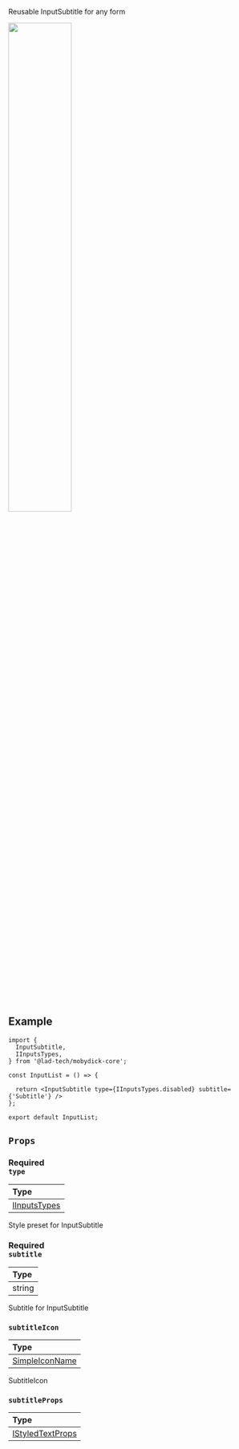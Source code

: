 Reusable InputSubtitle for any form


<img src={InputField} width="50%"/>

## Example

```tsx
import {
  InputSubtitle,
  IInputsTypes,
} from '@lad-tech/mobydick-core';

const InputList = () => {

  return <InputSubtitle type={IInputsTypes.disabled} subtitle={'Subtitle'} />
};

export default InputList;

```

## `Props`

### <div class="label required basic">Required</div>**`type`**

| Type                                                                                                        |
|:------------------------------------------------------------------------------------------------------------|
| [IInputsTypes](https://github.com/lad-tech/mobydick/blob/main/packages/core/src/inputs/components/types.ts) |

Style preset for InputSubtitle

### <div class="label required basic">Required</div>**`subtitle`**

| Type   |
|:-------|
| string |

Subtitle for InputSubtitle

### `subtitleIcon`

| Type                                                                                                                  |
|:----------------------------------------------------------------------------------------------------------------------|
| [SimpleIconName](https://github.com/lad-tech/mobydick/blob/main/packages/core/src/styles/icons/font/unicodesMap.json) |

SubtitleIcon

### `subtitleProps`

| Type                                                                                                        |
|:------------------------------------------------------------------------------------------------------------|
| [IStyledTextProps](https://github.com/lad-tech/mobydick/blob/main/packages/core/src/typography/types.ts#L7) |

